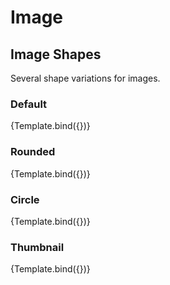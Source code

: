 


<Meta title="Components/Image/Shapes" component={Image} />


# Image

## Image Shapes

Several shape variations for images.

### Default

<Canvas>
  <Story
    name="Default"
    args={{
      src: 'https://media.istockphoto.com/photos/very-closeup-view-of-amazing-domestic-pet-in-mirror-round-fashion-is-picture-id1281804798?b=1&k=20&m=1281804798&s=170667a&w=0&h=HIWbeaP_cQSngCz7l9t3xwyE2eyzVgIy3K6xIqPhJQA=',
      rounded: false,
      roundedCircle: false,
      thumbnail: false,
    }}
  >
    {Template.bind({})}
  </Story>
</Canvas>

### Rounded

<Canvas>
  <Story
    name="Rounded"
    args={{
      src: 'https://media.istockphoto.com/photos/very-closeup-view-of-amazing-domestic-pet-in-mirror-round-fashion-is-picture-id1281804798?b=1&k=20&m=1281804798&s=170667a&w=0&h=HIWbeaP_cQSngCz7l9t3xwyE2eyzVgIy3K6xIqPhJQA=',
      rounded: true,
      roundedCircle: false,
      thumbnail: false,
    }}
  >
    {Template.bind({})}
  </Story>
</Canvas>

### Circle

<Canvas>
  <Story
    name="Rounded Circle"
    args={{
      src: 'https://media.istockphoto.com/photos/very-closeup-view-of-amazing-domestic-pet-in-mirror-round-fashion-is-picture-id1281804798?b=1&k=20&m=1281804798&s=170667a&w=0&h=HIWbeaP_cQSngCz7l9t3xwyE2eyzVgIy3K6xIqPhJQA=',
      rounded: false,
      roundedCircle: true,
      thumbnail: false,
    }}
  >
    {Template.bind({})}
  </Story>
</Canvas>

### Thumbnail

<Canvas>
  <Story
    name="Thumbnail"
    args={{
      src: 'https://media.istockphoto.com/photos/very-closeup-view-of-amazing-domestic-pet-in-mirror-round-fashion-is-picture-id1281804798?b=1&k=20&m=1281804798&s=170667a&w=0&h=HIWbeaP_cQSngCz7l9t3xwyE2eyzVgIy3K6xIqPhJQA=',
      rounded: false,
      roundedCircle: false,
      thumbnail: true,
    }}
  >
    {Template.bind({})}
  </Story>
</Canvas>
